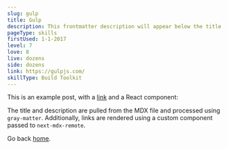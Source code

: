 ```yaml
---
slug: gulp
title: Gulp
description: This frontmatter description will appear below the title
pageType: skills
firstUsed: 1-1-2017
level: 7
love: 8
live: dozens
side: dozens
link: https://gulpjs.com/
skillType: Build Toolkit
---
```


This is an example post, with a [link](https://nextjs.org) and a React component:

The title and description are pulled from the MDX file and processed using `gray-matter`. Additionally, links are rendered using a custom component passed to `next-mdx-remote`.

Go back [home](/).
